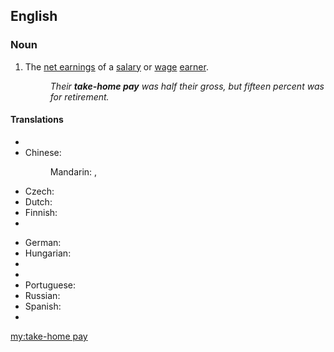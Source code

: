 ==English==

===Noun===
{{en-noun|sg=[[take]]-[[home]] [[pay]]|-}}

# The [[net earnings]] of a [[salary]] or [[wage]] [[earner]].
#: ''Their '''take-home pay''' was half their gross, but fifteen percent was for retirement.''

====Translations====
{{trans-top|net earnings of a wage earner}}
* {{trreq|ar}}
* Chinese:
*: Mandarin: {{t|cmn|扣稅後的實得工資|sc=Hani}}, {{t|cmn|扣税后的实得工资|tr=kòushuì hòu de shídé gōngzī|sc=Hani}}
* Czech: {{t-|cs|čistý plat}}
* Dutch: {{t-|nl|nettoloon|n}}
* Finnish: {{t-|fi|nettopalkka}}
* {{trreq|fr}}
{{trans-mid}}
* German: {{t-|de|Nettogehalt|n}}
* Hungarian: {{t-|hu|nettó bér}}
* {{trreq|it}}
* {{trreq|ja}}
* Portuguese: {{t|pt|renda|f}}
* Russian: {{t-|ru|чистый заработок|m|tr=čístyj zárabotok|sc=Cyrl}}
* Spanish: {{t-|es|salario neto|m}}
* {{trreq|sv}}
{{trans-bottom}}

[[my:take-home pay]]